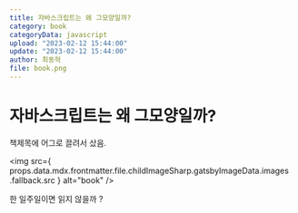 ```yaml
---
title: 자바스크립트는 왜 그모양일까?
category: book
categoryData: javascript
upload: "2023-02-12 15:44:00"
update: "2023-02-12 15:44:00"
author: 최동혁
file: book.png
---
```


# 자바스크립트는 왜 그모양일까?

책제목에 어그로 끌려서 샀음.

<img
  src={
    props.data.mdx.frontmatter.file.childImageSharp.gatsbyImageData.images
      .fallback.src
  }
  alt="book"
/>

한 일주일이면 읽지 않을까 ?
